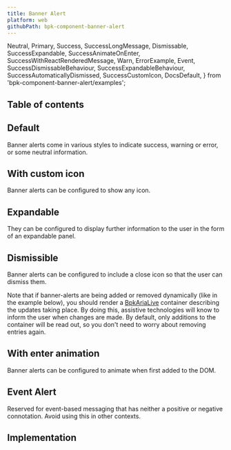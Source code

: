 ```yaml
---
title: Banner Alert
platform: web
githubPath: bpk-component-banner-alert
---
```


  Neutral,
  Primary,
  Success,
  SuccessLongMessage,
  Dismissable,
  SuccessExpandable,
  SuccessAnimateOnEnter,
  SuccessWithReactRenderedMessage,
  Warn,
  ErrorExample,
  Event,
  SuccessDismissableBehaviour,
  SuccessExpandableBehaviour,
  SuccessAutomaticallyDismissed,
  SuccessCustomIcon,
  DocsDefault,
} from 'bpk-component-banner-alert/examples';

## Table of contents

## Default

Banner alerts come in various styles to indicate success, warning or error, or some neutral information.

<PresentationBlock>
  <DocsDefault />
</PresentationBlock>

## With custom icon

Banner alerts can be configured to show any icon.

<PresentationBlock>
  <SuccessCustomIcon />
</PresentationBlock>

## Expandable

They can be configured to display further information to the user in the form of an expandable panel.

<PresentationBlock>
  <SuccessExpandableBehaviour />
</PresentationBlock>

## Dismissible

Banner alerts can be configured to include a close icon so that the user can dismiss them.

Note that if banner-alerts are being added or removed dynamically (like in the example below), you should render a [BpkAriaLive](/components/aria-live) container describing the updates taking place. By doing this, assistive technologies will know to inform the user when changes are made. By default, only additions to the container will be read out, so you don't need to worry about removing entries again.

<PresentationBlock>
  <SuccessDismissableBehaviour />
</PresentationBlock>

## With enter animation

Banner alerts can be configured to animate when first added to the DOM.

<PresentationBlock>
  <SuccessAnimateOnEnter />
</PresentationBlock>

## Event Alert

Reserved for event-based messaging that has neither a positive or negative connotation. Avoid using this in other contexts.

<PresentationBlock>
  <Event />
</PresentationBlock>

## Implementation

<Readme file={readme} />
